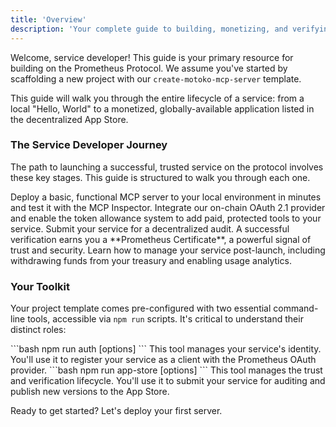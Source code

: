 ```yaml
---
title: 'Overview'
description: 'Your complete guide to building, monetizing, and verifying a service on the Prometheus Protocol.'
---
```


Welcome, service developer! This guide is your primary resource for building on the Prometheus Protocol. We assume you've started by scaffolding a new project with our `create-motoko-mcp-server` template.

This guide will walk you through the entire lifecycle of a service: from a local "Hello, World" to a monetized, globally-available application listed in the decentralized App Store.

### The Service Developer Journey

The path to launching a successful, trusted service on the protocol involves these key stages. This guide is structured to walk you through each one.

<Steps>
  <Step title="1. Quick Start">
    Deploy a basic, functional MCP server to your local environment in minutes
    and test it with the MCP Inspector.
  </Step>
  <Step title="2. Enable Monetization">
    Integrate our on-chain OAuth 2.1 provider and enable the token allowance
    system to add paid, protected tools to your service.
  </Step>
  <Step title="3. Publish to the App Store">
    Submit your service for a decentralized audit. A successful verification
    earns you a **Prometheus Certificate**, a powerful signal of trust and
    security.
  </Step>
  <Step title="4. Manage Your Server">
    Learn how to manage your service post-launch, including withdrawing funds
    from your treasury and enabling usage analytics.
  </Step>
</Steps>

### Your Toolkit

Your project template comes pre-configured with two essential command-line tools, accessible via `npm run` scripts. It's critical to understand their distinct roles:

<CardGroup cols={1}>
  <Card
    title="The Auth Script"
    href="/guides/service-devs/monetization"
    icon="key">
    ```bash
    npm run auth <command> [options]
    ```
    This tool manages your service's identity. You'll use it to register your
    service as a client with the Prometheus OAuth provider.
  </Card>
  <Card
    title="The App Store CLI"
    href="/guides/service-devs/publishing"
    icon="store">
    ```bash
    npm run app-store <command> [options]
    ```
    This tool manages the trust and verification lifecycle. You'll use it to
    submit your service for auditing and publish new versions to the App Store.
  </Card>
</CardGroup>

Ready to get started? Let's deploy your first server.
